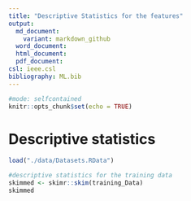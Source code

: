 ```yaml
---
title: "Descriptive Statistics for the features"
output:
  md_document:
    variant: markdown_github
  word_document:     
  html_document:
  pdf_document: 
csl: ieee.csl    
bibliography: ML.bib
---
```




```r
#mode: selfcontained
knitr::opts_chunk$set(echo = TRUE)
```

# Descriptive statistics
```r
load("./data/Datasets.RData")

#descriptive statistics for the training data
skimmed <- skimr::skim(training_Data)
skimmed
```
